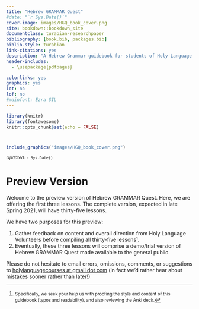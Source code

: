 ---
title: "Hebrew GRAMMAR Quest"
#date: "`r Sys.Date()`"
cover-image: images/HGQ_book_cover.png
site: bookdown::bookdown_site
documentclass: turabian-researchpaper
bibliography: [book.bib, packages.bib]
biblio-style: turabian
link-citations: yes
description: "A Hebrew Grammar guidebook for students of Holy Language Institute."
header-includes:
  - \usepackage{pdfpages}

colorlinks: yes
graphics: yes
lot: no
lof: no
#mainfont: Ezra SIL
---

```{r setup, include=FALSE}
library(knitr)
library(fontawesome)
knitr::opts_chunk$set(echo = FALSE)

```

#  {.unnumbered}

```{r, out.width = "800pt", fig.align='center'}
include_graphics("images/HGQ_book_cover.png")
```

<small>*Updated*: `r Sys.Date()`</small>

# Preview Version {#preface .unnumbered}

Welcome to the preview version of Hebrew GRAMMAR Quest. Here, we are offering the first three lessons. The complete version, expected in late Spring 2021, will have thirty-five lessons.

We have two purposes for this preview:

1.  Gather feedback on content and overall direction from Holy Language Volunteers before compiling all thirty-five lessons<small>[^index-1]</small>.
2.  Eventually, these three lessons will comprise a demo/trial version of Hebrew GRAMMAR Quest made available to the general public.

[^index-1]: <small>Specifically, we seek your help us with proofing the style and content of this guidebook (typos and readability), and also reviewing the Anki deck.</small>

Please do not hesitate to email errors, omissions, comments, or suggestions to [holylanguagecourses at gmail dot com](mailto:holylanguagecourses@gmail.com){.email} (in fact we'd rather hear about mistakes sooner rather than later!)
